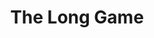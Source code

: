 ---
title: The Long Game
description: Based on the book "Mustang Miracle" by Humberto G. Garcia. In the mid 1950's, a group of Mexican American high school students form a golf team and under the guidance of their two coaches, go on to compete in state championship.
rating: PG
genre:
  - Biography
  - Drama
length: 1h 52m
cast:
  - Dennis Quaid
  - Jay Hernandez
  - Gillian Vigman
showtimes:
  - May 3rd
  - May 4th
poster: ./images/long-game.jpg
trailer: https://vimeo.com/577352765
socialImage: ./images/long-game.jpg
reelAlternative: false
---